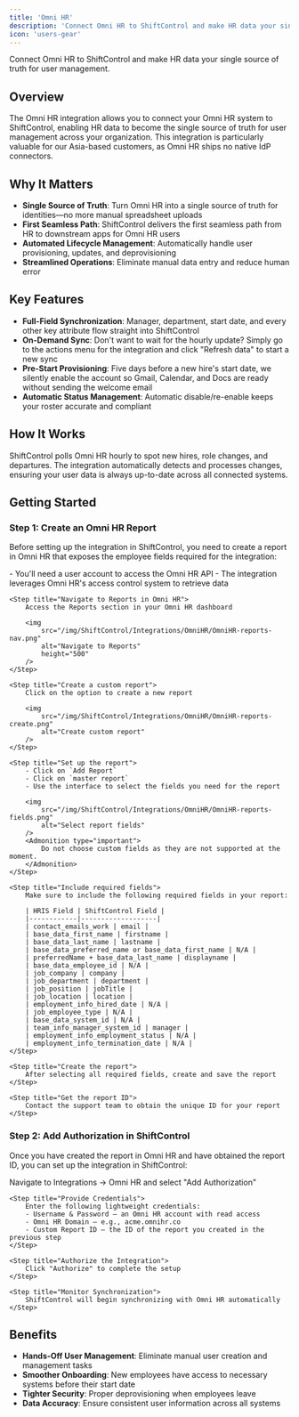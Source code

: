 ```yaml
---
title: 'Omni HR'
description: 'Connect Omni HR to ShiftControl and make HR data your single source of truth for user management.'
icon: 'users-gear'
---
```



<p style={{fontSize: "large"}}>Connect Omni HR to ShiftControl and make HR data your single source of truth for user management.</p>

## Overview

The Omni HR integration allows you to connect your Omni HR system to ShiftControl, enabling HR data to become the single source of truth for user management across your organization. This integration is particularly valuable for our Asia-based customers, as Omni HR ships no native IdP connectors.

## Why It Matters

- **Single Source of Truth**: Turn Omni HR into a single source of truth for identities—no more manual spreadsheet uploads
- **First Seamless Path**: ShiftControl delivers the first seamless path from HR to downstream apps for Omni HR users
- **Automated Lifecycle Management**: Automatically handle user provisioning, updates, and deprovisioning
- **Streamlined Operations**: Eliminate manual data entry and reduce human error

## Key Features

- **Full-Field Synchronization**: Manager, department, start date, and every other key attribute flow straight into ShiftControl
- **On-Demand Sync**: Don't want to wait for the hourly update? Simply go to the actions menu for the integration and click "Refresh data" to start a new sync
- **Pre-Start Provisioning**: Five days before a new hire's start date, we silently enable the account so Gmail, Calendar, and Docs are ready without sending the welcome email
- **Automatic Status Management**: Automatic disable/re-enable keeps your roster accurate and compliant

## How It Works

ShiftControl polls Omni HR hourly to spot new hires, role changes, and departures. The integration automatically detects and processes changes, ensuring your user data is always up-to-date across all connected systems.

## Getting Started

### Step 1: Create an Omni HR Report

Before setting up the integration in ShiftControl, you need to create a report in Omni HR that exposes the employee fields required for the integration:

<Steps>
    <Step title="Prepare a user account for API access">
        - You'll need a user account to access the Omni HR API
        - The integration leverages Omni HR's access control system to retrieve data
    </Step>

    <Step title="Navigate to Reports in Omni HR">
        Access the Reports section in your Omni HR dashboard
        
        <img
            src="/img/ShiftControl/Integrations/OmniHR/OmniHR-reports-nav.png"
            alt="Navigate to Reports"
            height="500"
        />
    </Step>

    <Step title="Create a custom report">
        Click on the option to create a new report
        
        <img
            src="/img/ShiftControl/Integrations/OmniHR/OmniHR-reports-create.png"
            alt="Create custom report"
        />
    </Step>

    <Step title="Set up the report">
        - Click on `Add Report`
        - Click on `master report`
        - Use the interface to select the fields you need for the report
        
        <img
            src="/img/ShiftControl/Integrations/OmniHR/OmniHR-reports-fields.png"
            alt="Select report fields"
        />
        <Admonition type="important">
            Do not choose custom fields as they are not supported at the moment.
        </Admonition>
    </Step>

    <Step title="Include required fields">
        Make sure to include the following required fields in your report:

        | HRIS Field | ShiftControl Field |
        |------------|-------------------|
        | contact_emails_work | email |
        | base_data_first_name | firstname |
        | base_data_last_name | lastname |
        | base_data_preferred_name or base_data_first_name | N/A |
        | preferredName + base_data_last_name | displayname |
        | base_data_employee_id | N/A |
        | job_company | company |
        | job_department | department |
        | job_position | jobTitle |
        | job_location | location |
        | employment_info_hired_date | N/A |
        | job_employee_type | N/A |
        | base_data_system_id | N/A |
        | team_info_manager_system_id | manager |
        | employment_info_employment_status | N/A |
        | employment_info_termination_date | N/A |
    </Step>

    <Step title="Create the report">
        After selecting all required fields, create and save the report
    </Step>

    <Step title="Get the report ID">
        Contact the support team to obtain the unique ID for your report
    </Step>
</Steps>

### Step 2: Add Authorization in ShiftControl

Once you have created the report in Omni HR and have obtained the report ID, you can set up the integration in ShiftControl:

<Steps>
    <Step title="Add the Omni HR App">
        Navigate to Integrations → Omni HR and select "Add Authorization"
    </Step>

    <Step title="Provide Credentials">
        Enter the following lightweight credentials:
        - Username & Password – an Omni HR account with read access
        - Omni HR Domain – e.g., acme.omnihr.co
        - Custom Report ID – the ID of the report you created in the previous step
    </Step>

    <Step title="Authorize the Integration">
        Click "Authorize" to complete the setup
    </Step>

    <Step title="Monitor Synchronization">
        ShiftControl will begin synchronizing with Omni HR automatically
    </Step>
</Steps>

## Benefits

- **Hands-Off User Management**: Eliminate manual user creation and management tasks
- **Smoother Onboarding**: New employees have access to necessary systems before their start date
- **Tighter Security**: Proper deprovisioning when employees leave
- **Data Accuracy**: Ensure consistent user information across all systems
